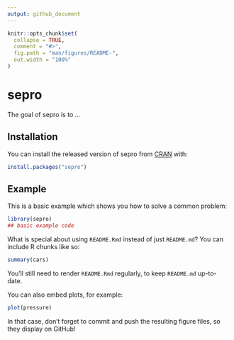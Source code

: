 ```yaml
---
output: github_document
---
```


<!-- README.md is generated from README.Rmd. Please edit that file -->

```r
knitr::opts_chunk$set(
  collapse = TRUE,
  comment = "#>",
  fig.path = "man/figures/README-",
  out.width = "100%"
)
```

# sepro

<!-- badges: start -->
<!-- badges: end -->

The goal of sepro is to ...

## Installation

You can install the released version of sepro from [CRAN](https://CRAN.R-project.org) with:

``` r
install.packages("sepro")
```

## Example

This is a basic example which shows you how to solve a common problem:

```r
library(sepro)
## basic example code
```

What is special about using `README.Rmd` instead of just `README.md`? You can include R chunks like so:

```r
summary(cars)
```

You'll still need to render `README.Rmd` regularly, to keep `README.md` up-to-date.

You can also embed plots, for example:

```r
plot(pressure)
```

In that case, don't forget to commit and push the resulting figure files, so they display on GitHub!

